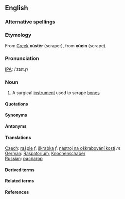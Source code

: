 ==English==
===Alternative spellings===

===Etymology===

From [[Greek]] '''xūstēr''' (scraper), from '''xūein''' (scrape).

===Pronunciation===

[[IPA]]: /ˈzɪst.r̩/

===Noun===

# A surgical [[instrument]] used to scrape [[bone]]s

====Quotations====

====Synonyms====

====Antonyms====

====Translations====

[[Czech]]:  [[rašple]] ''f'', [[škrabka]] ''f'', [[nástroj na oškrabování kostí]] ''m''</br>
[[German]]: [[Raspatorium]], [[Knochenschaber]]</br>
[[Russian]]: [[распатор]]

====Derived terms====

====Related terms====

====References====